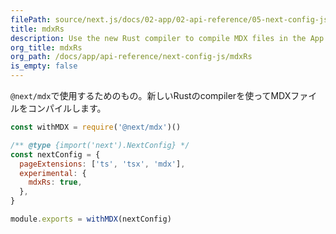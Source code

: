 ```yaml
---
filePath: source/next.js/docs/02-app/02-api-reference/05-next-config-js/mdxRs.mdx
title: mdxRs
description: Use the new Rust compiler to compile MDX files in the App Router.
org_title: mdxRs
org_path: /docs/app/api-reference/next-config-js/mdxRs
is_empty: false
---
```


`@next/mdx`で使用するためのもの。新しいRustのcompilerを使ってMDXファイルをコンパイルします。

```js:next.config.js
const withMDX = require('@next/mdx')()

/** @type {import('next').NextConfig} */
const nextConfig = {
  pageExtensions: ['ts', 'tsx', 'mdx'],
  experimental: {
    mdxRs: true,
  },
}

module.exports = withMDX(nextConfig)
```
